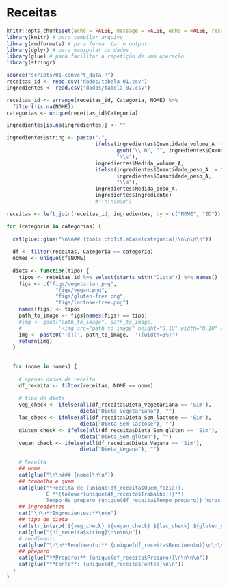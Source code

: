 # Receitas

```r
knitr::opts_chunk$set(echo = FALSE, message = FALSE, echo = FALSE, results = 'asis')
library(knitr) # para compilar arquivo
library(rmdformats) # para forma  tar o output
library(dplyr) # para manipular os dados
library(glue) # para facilitar a repetição de uma operação
library(stringr)
```

```r
source("scripts/01-convert_data.R")
receitas_id <- read.csv("dados/tabela_01.csv")
ingredientes <- read.csv("dados/tabela_02.csv")

receitas_id <- arrange(receitas_id, Categoria, NOME) %>% 
  filter(!is.na(NOME))
categorias <- unique(receitas_id$Categoria)

ingredientes[is.na(ingredientes)] <- ""

ingredientes$string <- paste("-", 
                             ifelse(ingredientes$Quantidade_volume_A != "", 
                                    gsub("\\.0", "", ingredientes$Quantidade_volume_A), 
                                    "\\s"),
                             ingredientes$Medida_volume_A,
                             ifelse(ingredientes$Quantidade_peso_A != "", 
                                    ingredientes$Quantidade_peso_A, 
                                    "\\s"),
                             ingredientes$Medida_peso_A,
                             ingredientes$Ingrediente)  
                             #"\n\n\n\n")

receitas <- left_join(receitas_id, ingredientes, by = c("NOME", "ID"))
```


```r
for (categoria in categorias) {
  
  cat(glue::glue("\n\n## {tools::toTitleCase(categoria)}\n\n\n\n"))
  
  df <- filter(receitas, Categoria == categoria)
  nomes <- unique(df$NOME)  
  
  dieta <- function(tipo) {
    tipos <- receitas_id %>% select(starts_with("Dieta")) %>% names()
    figs <- c("figs/vegetarian.png", 
                "figs/vegan.png", 
                "figs/gluten-free.png", 
                "figs/lactose-free.png")
    names(figs) <- tipos
    path_to_image <- figs[names(figs) == tipo]
    #img <- gsub("path_to_image", path_to_image,
    #            '<img src="path_to_image" height="0.10" width="0.10" />')
    img <- paste0('![](', path_to_image,  '){width=3%}')
    return(img)
  }
  
  
  for (nome in nomes) {
    
    # apenas dados da receita
    df_receita <- filter(receitas, NOME == nome)
    
    # tipo de dieta
    veg_check <- ifelse(all(df_receita$Dieta_Vegetariana == 'Sim'), 
                        dieta("Dieta_Vegetariana"), "")
    lac_check <- ifelse(all(df_receita$Dieta_Sem_lactose == 'Sim'), 
                        dieta("Dieta_Sem_lactose"), "")
    gluten_check <- ifelse(all(df_receita$Dieta_Sem_glúten == 'Sim'), 
                        dieta("Dieta_Sem_glúten"), "")
    vegan_check <- ifelse(all(df_receita$Dieta_Vegana == 'Sim'), 
                        dieta("Dieta_Vegana"), "")
    
    # Receita
    ## nome
    cat(glue("\n\n### {nome}\n\n"))
    ## trabalho e quem
    cat(glue("*Receita de {unique(df_receita$Quem_fazia)}.
             É **{tolower(unique(df_receita$Trabalho))}**!
             Tempo de preparo {unique(df_receita$Tempo_preparo)} horas.*\n\n\n\n"))
    ## ingredientes
    cat("\n\n**Ingredientes:**\n\n")
    ## tipo de dieta
    cat(str_interp('${veg_check} ${vegan_check} ${lac_check} ${gluten_check} \n\n'))
    cat(glue("{df_receita$string}\n\n\n\n"))
    # rendimento
    cat(glue("\n\n**Rendimento:** {unique(df_receita$Rendimento)}\n\n\n\n"))
    ## preparo
    cat(glue("**Preparo:** {unique(df_receita$Preparo)}\n\n\n\n"))
    cat(glue("**Fonte**: {unique(df_receita$Fonte)}\n\n"))
  }
}  
```


